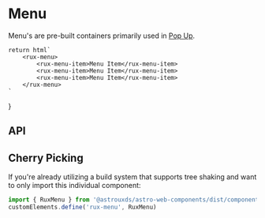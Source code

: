 
<Meta of={MenuStories} />

# Menu

Menu's are pre-built containers primarily used in [Pop Up](?path=/docs/components-pop-up--default-story).

    return html`
        <rux-menu>
            <rux-menu-item>Menu Item</rux-menu-item>
            <rux-menu-item>Menu Item</rux-menu-item>
            <rux-menu-item>Menu Item</rux-menu-item>
        </rux-menu>
    `
}

<Canvas>
  <Story of={MenuStories.Default_} />
</Canvas>

## API

<Controls />

## Cherry Picking

If you're already utilizing a build system that supports tree shaking and want to only import this individual component:

```js
import { RuxMenu } from '@astrouxds/astro-web-components/dist/components/rux-menu'
customElements.define('rux-menu', RuxMenu)
```
